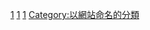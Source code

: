 {{Category main}}

[[Category:中国大陆网站|1]]
[[Category:電子遊戲網路論壇|1]]
[[Category:電子遊戲新聞網站|1]]
[[Category:以網站命名的分類|Category:以網站命名的分類]]